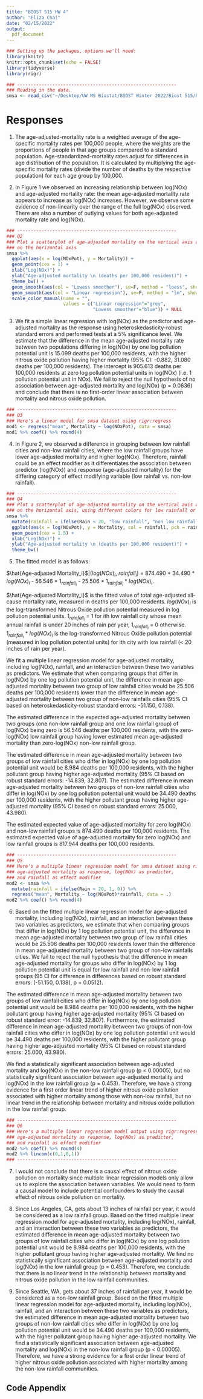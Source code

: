```yaml
---
title: "BIOST 515 HW 4"
author: "Eliza Chai"
date: "02/15/2022"
output:
  pdf_document
---
```


```r
### Setting up the packages, options we'll need:
library(knitr)
knitr::opts_chunk$set(echo = FALSE)
library(tidyverse)
library(rigr)
```

```r
### -----------------------------------------------------------
### Reading in the data. 
smsa <- read_csv("~/Desktop/UW MS Biostat/BIOST Winter 2022/Biost 515/R dataset/smsa.csv")
```

# Responses

1.  The age-adjusted-mortality rate is a weighted average of the age-specific mortality rates per 100,000 people, where the weights are the proportions of people in that age groups compared to a standard population. Age-standardized-mortality rates adjust for differences in age distribution of the population. It is calculated by multiplying the age-specific mortality rates (divide the number of deaths by the respective population) for each age group by 100,000. 


2.  In Figure 1 we observed an increasing relationship between log(NOx) and age-adjusted mortality rate: the mean age-adjusted mortality rate appears to increase as log(NOx) increases. However, we observe some evidence of non-linearity over the range of the full log(NOx) observed. There are also a number of outlying values for both age-adjusted mortality rate and log(NOx).

```r
### -----------------------------------------------------------
### Q2
### Plot a scatterplot of age-adjusted mortality on the vertical axis and log(NOx) 
### on the horizontal axis
smsa %>%
  ggplot(aes(x = log(NOxPot), y = Mortality)) +
  geom_point(cex = 1) +
  xlab("Log(NOx)") +
  ylab("Age-adjusted mortality \n (deaths per 100,000 resident)") +
  theme_bw() +
  geom_smooth(aes(col = "Lowess smoother"), se=F, method = "loess", show.legend = T) +
  geom_smooth(aes(col = "Linear regression"), se=F, method = "lm", show.legend = T) +
  scale_color_manual(name = "",
                     values = c("Linear regression"="grey",
                                "Lowess smoother"="blue")) + NULL
```


3.  We fit a simple linear regression with log(NOx) as the predictor and age-adjusted mortality as the response using heteroskedasticity-robust standard errors and performed tests at a 5% significance level. We estimate that the difference in the mean age-adjusted mortality rate between two populations differing in log(NOx) by one log pollution potential unit is 15.099 deaths per 100,000 residents, with the higher nitrous oxide pollution having higher mortality (95% CI: -0.882, 31.080 deaths per 100,000 residents). The intercept is 905.613 deaths per 100,000 residents at zero log pollution potential units in log(NOx) (i.e. 1 pollution potential unit in NOx). We fail to reject the null hypothesis of no association between age-adjusted mortality and log(NOx) (p = 0.0636) and conclude that there is no first-order linear association between mortality and nitrous oxide pollution.  

```r
### -----------------------------------------------------------
### Q3
### Here's a linear model for smsa dataset using rigr:regress
mod1 <- regress("mean", Mortality ~ log(NOxPot), data = smsa) 
mod1 %>% coef() %>% round(4)
```


4.  In Figure 2, we observed a difference in grouping between low rainfall cities and non-low rainfall cities, where the low rainfall groups have lower age-adjusted mortality and higher log(NOx). Therefore, rainfall could be an effect modifier as it differentiates the association between predictor (log(NOx)) and response (age-adjusted mortality) for the differing category of effect modifying variable (low rainfall vs. non-low rainfall).

```r
### -----------------------------------------------------------
### Q4
### Plot a scatterplot of age-adjusted mortality on the vertical axis and log(NOx) 
### on the horizontal axis, using different colors for low rainfall or not
smsa %>% 
  mutate(rainfall = ifelse(Rain < 20, "low rainfall", "non low rainfall")) %>% 
  ggplot(aes(x = log(NOxPot), y = Mortality, col = rainfall, pch = rainfall)) +
  geom_point(cex = 1.5) +
  xlab("Log(NOx)") +
  ylab("Age-adjusted mortality \n (deaths per 100,000 resident)") +
  theme_bw() 
```


5.  The fitted model is as follows:

$\hat{Age-adjusted Mortality_i}$|($log(NOx)_i$, $rainfall_i$) = 874.490 + 34.490 $*$ $log(NOx)_i$ - 56.546 $*$ $1_{rainfall_i}$ - 25.506 $*$ $1_{rainfall_i}$ $*$ $log(NOx)_i$.

$\hat{Age-adjusted Mortality_i}$ is the fitted value of total age-adjusted all-cause mortality rate, measured in deaths per 100,000 residents. $log(NOx)_i$ is the log-transformed Nitrous Oxide pollution potential measured in log pollution potential units. $1_{rainfall_i}$ = 1 for ith low rainfall city whose mean annual rainfall is under 20 inches of rain per year, $1_{rainfall_i}$ = 0 otherwise. $1_{rainfall_i}$ $*$ $log(NOx)_i$ is the log-transformed Nitrous Oxide pollution potential (measured in log pollution potential units) for ith city with low rainfall (< 20 inches of rain per year).

We fit a multiple linear regression model for age-adjusted mortality, including log(NOx), rainfall, and an interaction between these two variables as predictors. We estimate that when comparing groups that differ in log(NOx) by one log pollution potential unit, the difference in mean age-adjusted mortality between two group of low rainfall cities would be 25.506 deaths per 100,000 residents lower than the difference in mean age-adjusted mortality between two group of non-low rainfalls cities (95% CI based on heteroskedasticity-robust standard errors: -51.150, 0.138). 

The estimated difference in the expected age-adjusted mortality between two groups (one non-low rainfall group and one low rainfall group) of log(NOx) being zero is 56.546 deaths per 100,000 residents, with the zero-log(NOx) low rainfall group having lower estimated mean age-adjusted mortality than zero-log(NOx) non-low rainfall group.

The estimated difference in mean age-adjusted mortality between two groups of low rainfall cities who differ in log(NOx) by one log pollution potential unit would be 8.984 deaths per 100,000 residents, with the higher pollutant group having higher age-adjusted mortality (95% CI based on robust standard errors: -14.839, 32.807). The estimated difference in mean age-adjusted mortality between two groups of non-low rainfall cities who differ in log(NOx) by one log pollution potential unit would be 34.490 deaths per 100,000 residents, with the higher pollutant group having higher age-adjusted mortality (95% CI based on robust standard errors: 25.000, 43.980). 

The estimated expected value of age-adjusted mortality for zero log(NOx) and non-low rainfall groups is 874.490 deaths per 100,000 residents. The estimated expected value of age-adjusted mortality for zero log(NOx) and low rainfall groups is 817.944 deaths per 100,000 residents.


```r
### -----------------------------------------------------------
### Q5
### Here's a multiple linear regression model for smsa dataset using rigr:regress
### age-adjusted mortality as response, log(NOx) as predictor, 
### and rainfall as effect modifier
mod2 <- smsa %>% 
  mutate(rainfall = ifelse(Rain < 20, 1, 0)) %>% 
  regress("mean", Mortality ~ log(NOxPot)*rainfall, data = .) 
mod2 %>% coef() %>% round(4)
```


6.  Based on the fitted multiple linear regression model for age-adjusted mortality, including log(NOx), rainfall, and an interaction between these two variables as predictors, we estimate that when comparing groups that differ in log(NOx) by 1 log pollution potential unit, the difference in mean age-adjusted mortality between two group of low rainfall cities would be 25.506 deaths per 100,000 residents lower than the difference in mean age-adjusted mortality between two group of non-low rainfalls cities. We fail to reject the null hypothesis that the difference in mean age-adjusted mortality for groups who differ in log(NOx) by 1 log pollution potential unit is equal for low rainfall and non-low rainfall groups (95 CI for difference in differences based on robust standard errors: (-51.150, 0.138), p = 0.0512).

The estimated difference in mean age-adjusted mortality between two groups of low rainfall cities who differ in log(NOx) by one log pollution potential unit would be 8.984 deaths per 100,000 residents, with the higher pollutant group having higher age-adjusted mortality (95% CI based on robust standard error: -14.839, 32.807). Furthermore, the estimated difference in mean age-adjusted mortality between two groups of non-low rainfall cities who differ in log(NOx) by one log pollution potential unit would be 34.490 deaths per 100,000 residents, with the higher pollutant group having higher age-adjusted mortality (95% CI based on robust standard errors: 25.000, 43.980). 

We find a statistically significant association between age-adjusted mortality and log(NOx) in the non-low rainfall group (p < 0.00005), but no statistically significant association between age-adjusted mortality and log(NOx) in the low rainfall group (p = 0.453). Therefore, we have a strong evidence for a first order linear trend of higher nitrous oxide pollution associated with higher mortality among those with non-low rainfall, but no linear trend in the relationship between mortality and nitrous oxide pollution in the low rainfall group. 

```r
### -----------------------------------------------------------
### Q6
### Here's a multiple linear regression model output using rigr:regress
### age-adjusted mortality as response, log(NOx) as predictor, 
### and rainfall as effect modifier
mod2 %>% coef() %>% round(4)
mod2 %>% lincom(c(0,1,0,1))
### -----------------------------------------------------------
```


7.  I would not conclude that there is a causal effect of nitrous oxide pollution on mortality since multiple linear regression models only allow us to explore the association between variables. We would need to form a causal model to include potential confounders to study the causal effect of nitrous oxide pollution on mortality.


8.  Since Los Angeles, CA, gets about 13 inches of rainfall per year, it would be considered as a low rainfall group. Based on the fitted multiple linear regression model for age-adjusted mortality, including log(NOx), rainfall, and an interaction between these two variables as predictors, the estimated difference in mean age-adjusted mortality between two groups of low rainfall cities who differ in log(NOx) by one log pollution potential unit would be 8.984 deaths per 100,000 residents, with the higher pollutant group having higher age-adjusted mortality. We find no statistically significant association between age-adjusted mortality and log(NOx) in the low rainfall group (p = 0.453). Therefore, we conclude that there is no linear trend in the relationship between mortality and nitrous oxide pollution in the low rainfall communities. 


9.  Since Seattle, WA, gets about 37 inches of rainfall per year, it would be considered as a non-low rainfall group. Based on the fitted multiple linear regression model for age-adjusted mortality, including log(NOx), rainfall, and an interaction between these two variables as predictors, the estimated difference in mean age-adjusted mortality between two groups of non-low rainfall cities who differ in log(NOx) by one log pollution potential unit would be 34.490 deaths per 100,000 residents, with the higher pollutant group having higher age-adjusted mortality. We find a statistically significant association between age-adjusted mortality and log(NOx) in the non-low rainfall group (p < 0.00005). Therefore, we have a strong evidence for a first order linear trend of higher nitrous oxide pollution associated with higher mortality among the non-low rainfall communities.


\pagebreak

## Code Appendix

```r
```
